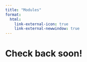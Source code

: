 ```yaml
---
title: "Modules"
format:
  html:
    link-external-icon: true
    link-external-newwindow: true
---
```


# Check back soon!
